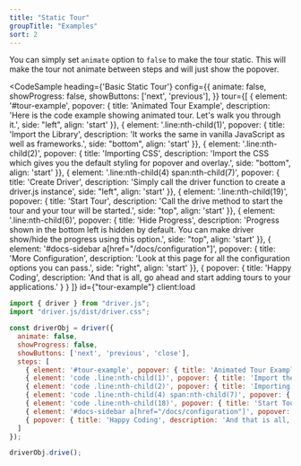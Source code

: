 ```yaml
---
title: "Static Tour"
groupTitle: "Examples"
sort: 2
---
```



You can simply set `animate` option to `false` to make the tour static. This will make the tour not animate between steps and will just show the popover.

<CodeSample
  heading={'Basic Static Tour'}
  config={{
    animate: false,
    showProgress: false,
    showButtons: ['next', 'previous'],
  }}
  tour={[
    { element: '#tour-example', popover: { title: 'Animated Tour Example', description: 'Here is the code example showing animated tour. Let\'s walk you through it.', side: "left", align: 'start' }},
    { element: '.line:nth-child(1)', popover: { title: 'Import the Library', description: 'It works the same in vanilla JavaScript as well as frameworks.', side: "bottom", align: 'start' }},
    { element: '.line:nth-child(2)', popover: { title: 'Importing CSS', description: 'Import the CSS which gives you the default styling for popover and overlay.', side: "bottom", align: 'start' }},
    { element: '.line:nth-child(4) span:nth-child(7)', popover: { title: 'Create Driver', description: 'Simply call the driver function to create a driver.js instance', side: "left", align: 'start' }},
    { element: '.line:nth-child(19)', popover: { title: 'Start Tour', description: 'Call the drive method to start the tour and your tour will be started.', side: "top", align: 'start' }},
    { element: '.line:nth-child(6)', popover: { title: 'Hide Progress', description: 'Progress shown in the bottom left is hidden by default. You can make driver show/hide the progress using this option.', side: "top", align: 'start' }},
    { element: '#docs-sidebar a[href="/docs/configuration"]', popover: { title: 'More Configuration', description: 'Look at this page for all the configuration options you can pass.', side: "right", align: 'start' }},
    { popover: { title: 'Happy Coding', description: 'And that is all, go ahead and start adding tours to your applications.' } }
  ]}
  id={"tour-example"}
  client:load
>
  ```js
  import { driver } from "driver.js";
  import "driver.js/dist/driver.css";

  const driverObj = driver({
    animate: false,
    showProgress: false,
    showButtons: ['next', 'previous', 'close'],
    steps: [
      { element: '#tour-example', popover: { title: 'Animated Tour Example', description: 'Here is the code example showing animated tour. Let\'s walk you through it.', side: "left", align: 'start' }},
      { element: 'code .line:nth-child(1)', popover: { title: 'Import the Library', description: 'It works the same in vanilla JavaScript as well as frameworks.', side: "bottom", align: 'start' }},
      { element: 'code .line:nth-child(2)', popover: { title: 'Importing CSS', description: 'Import the CSS which gives you the default styling for popover and overlay.', side: "bottom", align: 'start' }},
      { element: 'code .line:nth-child(4) span:nth-child(7)', popover: { title: 'Create Driver', description: 'Simply call the driver function to create a driver.js instance', side: "left", align: 'start' }},
      { element: 'code .line:nth-child(18)', popover: { title: 'Start Tour', description: 'Call the drive method to start the tour and your tour will be started.', side: "top", align: 'start' }},
      { element: '#docs-sidebar a[href="/docs/configuration"]', popover: { title: 'More Configuration', description: 'Look at this page for all the configuration options you can pass.', side: "right", align: 'start' }},
      { popover: { title: 'Happy Coding', description: 'And that is all, go ahead and start adding tours to your applications.' } }
    ]
  });

  driverObj.drive();
  ```
</CodeSample>
